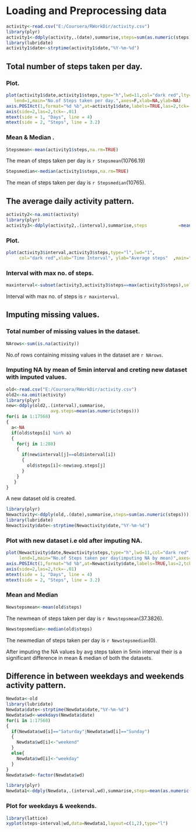 Loading and Preprocessing data
========================================================
```r
activity<-read.csv("E:/Coursera/RWorkDir/activity.csv")
library(plyr)
activity1<-ddply(activity,.(date),summarise,steps=sum(as.numeric(steps)))
library(lubridate)
activity1$date<-strptime(activity1$date,"%Y-%m-%d")
```

## Total number of steps taken per day.
### Plot.

```r
plot(activity1$date,activity1$steps,type="h",lwd=11,col="dark red",lty=1,
   lend=1,main="No.of Steps taken per day.",axes=F,xlab=NA,ylab=NA)
axis.POSIXct(1,format="%d %b",at=activity1$date,labels=TRUE,las=2,tck=-.01)
axis(side=2,las=2,tck=-.01)
mtext(side = 1, "Days", line = 4)
mtext(side = 2, "Steps", line = 3.2)
```

### Mean & Median .
```r
Stepsmean<-mean(activity1$steps,na.rm=TRUE)
```

The mean of steps taken per day is `r Stepsmean`(10766.19)

```r
Stepsmedian<-median(activity1$steps,na.rm=TRUE)
```

The mean of steps taken per day is `r Stepsmedian`(10765).

## The average daily activity pattern.

```r
activity2<-na.omit(activity)
library(plyr)
activity3<-ddply(activity2,.(interval),summarise,steps            =mean(as.numeric(steps)))
```

### Plot.

```r
plot(activity3$interval,activity3$steps,type="l",lwd="1",
     col="dark red",xlab="Time Interval", ylab="Average steps"  ,main="Daily Activity Pattern")
```

### Interval with max no. of steps.

```r
maxinterval<-subset(activity3,activity3$steps==max(activity3$steps),select=c(interval))
```
Interval with max no. of steps is `r maxinterval`.

## Imputing missing values.

### Total number of missing values in the dataset.

```r
NArows<-sum(is.na(activity))
```

No.of rows containing missing values in the dataset are `r NArows`.

### Imputing NA by mean of 5min interval and creting new dataset with imputed values.

```r
old<-read.csv("E:/Coursera/RWorkDir/activity.csv")
old2<-na.omit(activity)
library(plyr)
new<-ddply(old2,.(interval),summarise,
                 avg.steps=mean(as.numeric(steps)))
for(i in 1:17568)
{ 
  a<-NA
  if(old$steps[i] %in% a)
  {
    for(j in 1:288)
    {
      if(new$interval[j]==old$interval[i])
      {
        old$steps[i]<-new$avg.steps[j]
      }
    }
   }
}
```

A new dataset old is created.

```r
library(plyr)
Newactivity<-ddply(old,.(date),summarise,steps=sum(as.numeric(steps)))
library(lubridate)
Newactivity$date<-strptime(Newactivity$date,"%Y-%m-%d")
```

### Plot with new dataset i.e old after imputing NA.

```r
plot(Newactivity$date,Newactivity$steps,type="h",lwd=11,col="dark red",lty=1,
     lend=1,main="No.of Steps taken per day(imputing NA by mean)",axes=F,xlab=NA,ylab=NA)
axis.POSIXct(1,format="%d %b",at=Newactivity$date,labels=TRUE,las=2,tck=-.01)
axis(side=2,las=2,tck=-.01)
mtext(side = 1, "Days", line = 4)
mtext(side = 2, "Steps", line = 3.2)
```

### Mean and Median
```r
Newstepsmean<-mean(old$steps)
```

The newmean of steps taken per day is `r Newstepsmean`(37.3826).

```r
Newstepsmedian<-median(old$steps)
```

The newmedian of steps taken per day is `r Newstepsmedian`(0).

After imputing the NA values by avg steps taken in 5min interval their is a significant difference in mean & median of both the datasets.

## Difference in between weekdays and weekends activity pattern.

```r
Newdata<-old
library(lubridate)
Newdata$date<-strptime(Newdata$date,"%Y-%m-%d")
Newdata$wd<-weekdays(Newdata$date)
for(i in 1:17568)
{
  if(Newdata$wd[i]=="Saturday"|Newdata$wd[i]=="Sunday")
  {
    Newdata$wd[i]<-"weekend"
  }
  else{
    Newdata$wd[i]<-"weekday"
  }
}
Newdata$wd<-factor(Newdata$wd)
```

```r
library(plyr)
Newdata1<-ddply(Newdata,.(interval,wd),summarise,steps=mean(as.numeric(steps)))
```

### Plot for weekdays & weekends.

```r
library(lattice)
xyplot(steps~interval|wd,data=Newdata1,layout=c(1,2),type="l")
```

